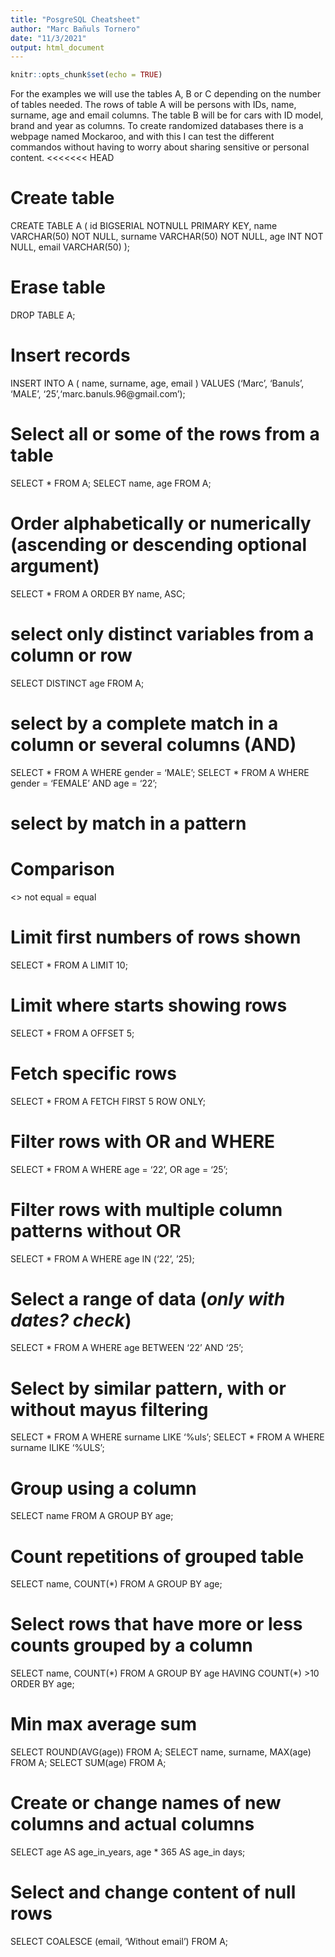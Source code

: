 ```yaml
---
title: "PosgreSQL Cheatsheet"
author: "Marc Bañuls Tornero"
date: "11/3/2021"
output: html_document
---
```


```r
knitr::opts_chunk$set(echo = TRUE)
```

For the examples we will use the tables A, B or C depending on the number of tables needed. The rows of table A will be persons with IDs, name, surname, age and email columns. The table B will be for cars with ID model, brand and year as columns. To create randomized databases there is a webpage named Mockaroo, and with this I can test the different commandos without having to worry about sharing sensitive or personal content.
<<<<<<< HEAD


# Create table
CREATE TABLE A (
id BIGSERIAL NOTNULL PRIMARY KEY,
name VARCHAR(50) NOT NULL,
surname VARCHAR(50) NOT NULL,
age INT NOT NULL,
email VARCHAR(50)
);

# Erase table
DROP TABLE A;

# Insert records
INSERT INTO A (
name,
surname,
age,
email
)
VALUES ('Marc', 'Banuls', 'MALE', '25','marc.banuls.96@gmail.com');


# Select all or some of the rows from a table
SELECT * FROM A;
SELECT name, age FROM A;

# Order alphabetically or numerically (ascending or descending optional argument)
SELECT * FROM A ORDER BY name, ASC;

# select only distinct variables from a column or row
SELECT DISTINCT age FROM A;

# select by a complete match in a column or several columns (AND)
SELECT * FROM A WHERE gender = 'MALE';
SELECT * FROM A WHERE gender = 'FEMALE' AND age = '22';

# select by match in a pattern

# Comparison
<> not equal
= equal

# Limit first numbers of rows shown
SELECT * FROM A LIMIT 10;

# Limit where starts showing rows
SELECT * FROM A OFFSET 5;

# Fetch specific rows
SELECT * FROM A FETCH FIRST 5 ROW ONLY;

# Filter rows with OR and WHERE
SELECT * FROM A WHERE age = '22', OR age = '25';

# Filter rows with multiple column patterns without OR
SELECT * FROM A WHERE age IN ('22', '25);

# Select a range of data (*only with dates? check*)
SELECT * FROM A WHERE age BETWEEN '22' AND '25';

# Select by similar pattern, with or without mayus filtering
SELECT * FROM A WHERE surname LIKE '%uls';
SELECT * FROM A WHERE surname ILIKE '%ULS';

# Group using a column
SELECT name FROM A GROUP BY age;

# Count repetitions of grouped table
SELECT name, COUNT(*) FROM A GROUP BY age;

# Select rows that have more or less counts grouped by a column
SELECT name, COUNT(\*) FROM A GROUP BY  age HAVING COUNT(\*) >10  ORDER BY age;

# Min max average sum
SELECT ROUND(AVG(age)) FROM A;
SELECT name, surname, MAX(age) FROM A;
SELECT SUM(age) FROM A;

# Create or change names of new columns and actual columns
SELECT age AS age_in_years, age * 365 AS age_in days;

# Select and change content of null rows
SELECT COALESCE (email, 'Without email') FROM A;





















